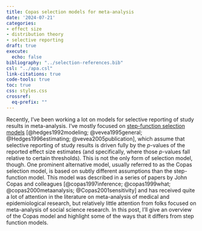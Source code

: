 ```yaml
---
title: Copas selection models for meta-analysis
date: '2024-07-21'
categories:
- effect size
- distribution theory
- selective reporting
draft: true
execute:
  echo: false
bibliography: "../selection-references.bib"
csl: "../apa.csl"
link-citations: true
code-tools: true
toc: true
css: styles.css
crossref: 
  eq-prefix: ""
---
```


Recently, I've been working a lot on models for selective reporting of study results in meta-analysis.
I've mostly focused on [step-function selection models](/posts/step-function-selection-models/) [@hedges1992modeling; @vevea1995general; @Hedges1996estimating; @vevea2005publication], which assume that selective reporting of study results is driven fully by the $p$-values of the reported effect size estimates (and specifically, where those $p$-values fall relative to certain thresholds).
This is not the only form of selection model, though.
One prominent alternative model, usually referred to as the Copas selection model, is based on subtly different assumptions than the step-function model.
This model was described in a series of papers by John Copas and colleagues [@copas1997inference; @copas1999what; @copas2000metaanalysis; @Copas2001sensitivity] and has received quite a lot of attention in the literature on meta-analysis of medical and epidemiological research, but relatively little attention from folks focused on meta-analysis of social science research. 
In this post, I'll give an overview of the Copas model and highlight some of the ways that it differs from step function models.
